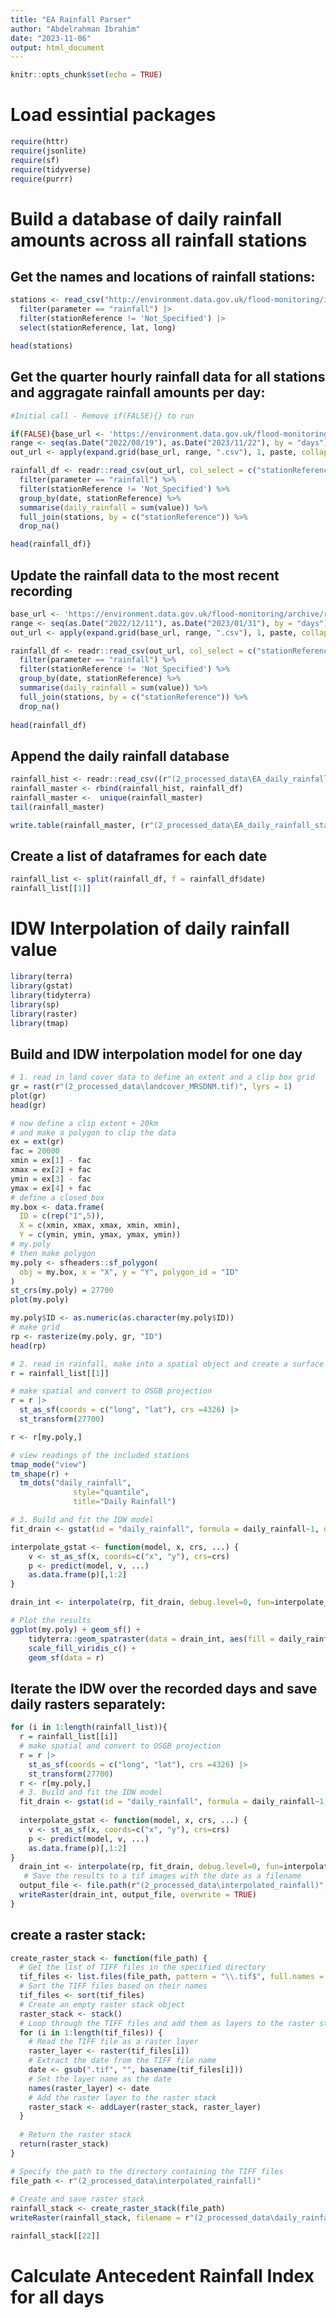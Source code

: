 ```yaml
---
title: "EA Rainfall Parser"
author: "Abdelrahman Ibrahim"
date: "2023-11-06"
output: html_document
---
```


```r
knitr::opts_chunk$set(echo = TRUE)
```

# Load essintial packages 

```r
require(httr)
require(jsonlite)
require(sf)
require(tidyverse)
require(purrr)

```

# Build a database of daily rainfall amounts across all rainfall stations

## Get the names and locations of rainfall stations: 

```r
stations <- read_csv("http://environment.data.gov.uk/flood-monitoring/id/stations.csv", show_col_types = FALSE) |>
  filter(parameter == "rainfall") |>
  filter(stationReference != 'Not_Specified') |>
  select(stationReference, lat, long)

head(stations)
```

## Get the quarter hourly rainfall data for all stations and aggragate rainfall amounts per day:

```r
#Initial call - Remove if(FALSE){} to run

if(FALSE){base_url <- 'https://environment.data.gov.uk/flood-monitoring/archive/readings-full-'
range <- seq(as.Date("2022/08/19"), as.Date("2023/11/22"), by = "days")
out_url <- apply(expand.grid(base_url, range, ".csv"), 1, paste, collapse = '')

rainfall_df <- readr::read_csv(out_url, col_select = c("stationReference","parameter", "value","date"), col_types = cols(stationReference = col_character(), date = col_date(), value =col_double())) %>%
  filter(parameter == "rainfall") %>%
  filter(stationReference != 'Not_Specified') %>%
  group_by(date, stationReference) %>%
  summarise(daily_rainfall = sum(value)) %>%
  full_join(stations, by = c("stationReference")) %>%
  drop_na()

head(rainfall_df)}

```

## Update the rainfall data to the most recent recording

```r
base_url <- 'https://environment.data.gov.uk/flood-monitoring/archive/readings-full-'
range <- seq(as.Date("2022/12/11"), as.Date("2023/01/31"), by = "days")
out_url <- apply(expand.grid(base_url, range, ".csv"), 1, paste, collapse = '')

rainfall_df <- readr::read_csv(out_url, col_select = c("stationReference","parameter", "value","date"), col_types = cols(stationReference = col_character(), date = col_date(), value =col_double())) %>%
  filter(parameter == "rainfall") %>%
  filter(stationReference != 'Not_Specified') %>%
  group_by(date, stationReference) %>%
  summarise(daily_rainfall = sum(value)) %>%
  full_join(stations, by = c("stationReference")) %>%
  drop_na()
 
head(rainfall_df)
```


## Append the daily rainfall database

```r

rainfall_hist <- readr::read_csv((r"(2_processed_data\EA_daily_rainfall_stations.csv)"), col_types = cols(stationReference = col_character(), date = col_date(), value =col_double()))
rainfall_master <- rbind(rainfall_hist, rainfall_df)
rainfall_master <-  unique(rainfall_master)
tail(rainfall_master)

write.table(rainfall_master, (r"(2_processed_data\EA_daily_rainfall_stations.csv)"), sep = ",", row.names = FALSE)

```

## Create a list of dataframes for each date


```r
rainfall_list <- split(rainfall_df, f = rainfall_df$date)
rainfall_list[[1]]
```

# IDW Interpolation of daily rainfall value

```r
library(terra)
library(gstat)
library(tidyterra)
library(sp)
library(raster)
library(tmap)
```

## Build and IDW interpolation model for one day
```r
# 1. read in land cover data to define an extent and a clip box grid
gr = rast(r"(2_processed_data\landcover_MRSDNM.tif)", lyrs = 1)
plot(gr)
head(gr)
```

```r
# now define a clip extent + 20km
# and make a polygon to clip the data
ex = ext(gr)
fac = 20000
xmin = ex[1] - fac
xmax = ex[2] + fac
ymin = ex[3] - fac
ymax = ex[4] + fac
# define a closed box
my.box <- data.frame(
  ID = c(rep("1",5)),
  X = c(xmin, xmax, xmax, xmin, xmin),
  Y = c(ymin, ymin, ymax, ymax, ymin))
# my.poly
# then make polygon 
my.poly <- sfheaders::sf_polygon(
  obj = my.box, x = "X", y = "Y", polygon_id = "ID"
)
st_crs(my.poly) = 27700
plot(my.poly)

my.poly$ID <- as.numeric(as.character(my.poly$ID))
# make grid
rp <- rasterize(my.poly, gr, "ID")
head(rp)
```

```r
# 2. read in rainfall, make into a spatial object and create a surface 
r = rainfall_list[[1]]

# make spatial and convert to OSGB projection
r = r |>
  st_as_sf(coords = c("long", "lat"), crs =4326) |>
  st_transform(27700)

r <- r[my.poly,]

# view readings of the included stations
tmap_mode("view")
tm_shape(r) +
  tm_dots("daily_rainfall", 
              style="quantile", 
              title="Daily Rainfall")
```


```r
# 3. Build and fit the IDW model
fit_drain <- gstat(id = "daily_rainfall", formula = daily_rainfall~1, data=r, set=list(idp = 2))

interpolate_gstat <- function(model, x, crs, ...) {
	v <- st_as_sf(x, coords=c("x", "y"), crs=crs)
	p <- predict(model, v, ...)
	as.data.frame(p)[,1:2]
}

drain_int <- interpolate(rp, fit_drain, debug.level=0, fun=interpolate_gstat, crs=crs(r), index=1)

# Plot the results	
ggplot(my.poly) + geom_sf() +
	tidyterra::geom_spatraster(data = drain_int, aes(fill = daily_rainfall.pred)) + 
	scale_fill_viridis_c() +
	geom_sf(data = r)

```

## Iterate the IDW over the recorded days and save daily rasters separately:
```r
for (i in 1:length(rainfall_list)){
  r = rainfall_list[[i]]
  # make spatial and convert to OSGB projection
  r = r |>
    st_as_sf(coords = c("long", "lat"), crs =4326) |>
    st_transform(27700)
  r <- r[my.poly,]
  # 3. Build and fit the IDW model
  fit_drain <- gstat(id = "daily_rainfall", formula = daily_rainfall~1, data=r, set=list(idp = 2))
  
  interpolate_gstat <- function(model, x, crs, ...) {
    v <- st_as_sf(x, coords=c("x", "y"), crs=crs)
    p <- predict(model, v, ...)
    as.data.frame(p)[,1:2]
}
  drain_int <- interpolate(rp, fit_drain, debug.level=0, fun=interpolate_gstat, crs=crs(r), index=1)
   # Save the results to a tif images with the date as a filename
  output_file <- file.path(r"(2_processed_data\interpolated_rainfall)", paste0(as.character(names(rainfall_list[i])), ".tif"))
  writeRaster(drain_int, output_file, overwrite = TRUE)
}

```

## create a raster stack:

```r
create_raster_stack <- function(file_path) {
  # Get the list of TIFF files in the specified directory
  tif_files <- list.files(file_path, pattern = "\\.tif$", full.names = TRUE)
  # Sort the TIFF files based on their names
  tif_files <- sort(tif_files)
  # Create an empty raster stack object
  raster_stack <- stack()
  # Loop through the TIFF files and add them as layers to the raster stack
  for (i in 1:length(tif_files)) {
    # Read the TIFF file as a raster layer
    raster_layer <- raster(tif_files[i])
    # Extract the date from the TIFF file name
    date <- gsub(".tif", "", basename(tif_files[i]))
    # Set the layer name as the date
    names(raster_layer) <- date
    # Add the raster layer to the raster stack
    raster_stack <- addLayer(raster_stack, raster_layer)
  }
  
  # Return the raster stack
  return(raster_stack)
}

# Specify the path to the directory containing the TIFF files
file_path <- r"(2_processed_data\interpolated_rainfall)"
 
# Create and save raster stack
rainfall_stack <- create_raster_stack(file_path)
writeRaster(rainfall_stack, filename = r"(2_processed_data\daily_rainfall.tif)", format = "GTiff", options = c("COMPRESS=LZW"), overwrite=TRUE)
```

```r
rainfall_stack[[22]]
```


# Calculate Antecedent Rainfall Index for all days

```r

```





